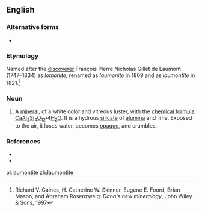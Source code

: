 ==English==

===Alternative forms===
* {{l|en|laumonite}}

===Etymology===
Named after the [[discoverer]] François Pierre Nicholas Gillet de Laumont (1747–1834) as ''lomonite'', renamed as ''laumonite'' in 1809 and as ''laumontite'' in 1821.<ref>Richard V. Gaines, H. Catherine W. Skinner, Eugene E. Foord, Brian Mason, and Abraham Rosenzweig: ''Dana's new mineralogy'', John Wiley & Sons, 1997</ref> {{suffix||ite|lang=en}}

===Noun===
{{en-noun|-|s}}

# {{lb|en|mineralogy}} A [[mineral]], of a white color and vitreous luster, with the [[chemical formula]] [[calcium|Ca]][[aluminium|Al]]<sub>2</sub>[[silicon|Si]]<sub>4</sub>[[oxygen|O]]<sub>12</sub>'''&middot;'''4[[water|H<sub>2</sub>O]]. It is a hydrous [[silicate]] of [[alumina]] and lime. Exposed to the air, it loses water, becomes [[opaque]], and crumbles.

===References===
* {{R:WebMineral}}
* {{R:mindat}}
<references/>

[[pl:laumontite]]
[[zh:laumontite]]